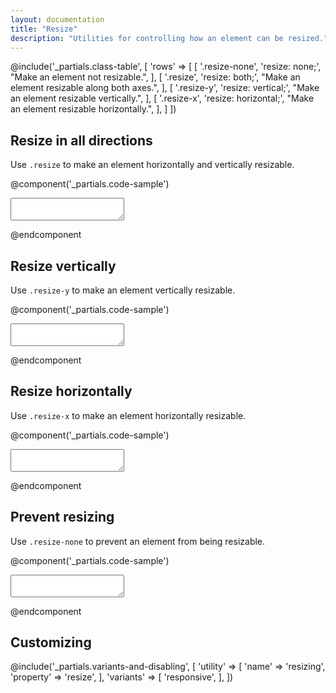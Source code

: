 ```yaml
---
layout: documentation
title: "Resize"
description: "Utilities for controlling how an element can be resized."
---
```


@include('_partials.class-table', [
  'rows' => [
    [
      '.resize-none',
      'resize: none;',
      "Make an element not resizable.",
    ],
    [
      '.resize',
      'resize: both;',
      "Make an element resizable along both axes.",
    ],
    [
      '.resize-y',
      'resize: vertical;',
      "Make an element resizable vertically.",
    ],
    [
      '.resize-x',
      'resize: horizontal;',
      "Make an element resizable horizontally.",
    ],
  ]
])

## Resize in all directions

Use `.resize` to make an element horizontally and vertically resizable.

@component('_partials.code-sample')
<textarea className="resize border rounded focus:outline-none focus:shadow-outline"></textarea>
@endcomponent

## Resize vertically

Use `.resize-y` to make an element vertically resizable.

@component('_partials.code-sample')
<textarea className="resize-y border rounded focus:outline-none focus:shadow-outline"></textarea>
@endcomponent

## Resize horizontally

Use `.resize-x` to make an element horizontally resizable.

@component('_partials.code-sample')
<textarea className="resize-x border rounded focus:outline-none focus:shadow-outline"></textarea>
@endcomponent

## Prevent resizing

Use `.resize-none` to prevent an element from being resizable.

@component('_partials.code-sample')
<textarea className="resize-none border rounded focus:outline-none focus:shadow-outline"></textarea>
@endcomponent

## Customizing

@include('_partials.variants-and-disabling', [
    'utility' => [
        'name' => 'resizing',
        'property' => 'resize',
    ],
    'variants' => [
        'responsive',
    ],
])
